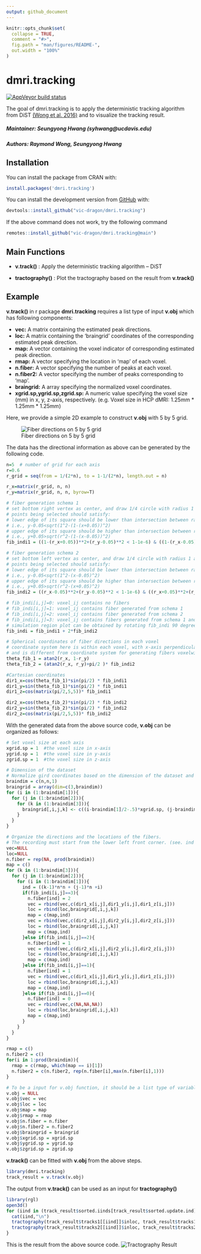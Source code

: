 ```yaml
---
output: github_document
---
```


<!-- README.md is generated from README.Rmd. Please edit that file -->

```r
knitr::opts_chunk$set(
  collapse = TRUE,
  comment = "#>",
  fig.path = "man/figures/README-",
  out.width = "100%"
)
```

# dmri.tracking

<!-- badges: start -->
[![AppVeyor build status](https://ci.appveyor.com/api/projects/status/github/vic-dragon/dmri.tracking?branch=main&svg=true)](https://ci.appveyor.com/project/vic-dragon/dmri.tracking)
<!-- badges: end -->

The goal of dmri.tracking is to apply the deterministic tracking algorithm from DiST [(Wong et al. 2016)](https://projecteuclid.org/journals/annals-of-applied-statistics/volume-10/issue-3/Fiber-direction-estimation-smoothing-and-tracking-in-diffusion-MRI/10.1214/15-AOAS880.full) and to visualize the tracking result.


##### Maintainer: Seungyong Hwang (syhwang@ucdavis.edu)

##### Authors: Raymond Wong, Seungyong Hwang

## Installation
You can install the package from CRAN with:
``` r
install.packages('dmri.tracking')
```
You can install the development version from [GitHub](https://github.com/) with:
``` r
devtools::install_github("vic-dragon/dmri.tracking") 
```
If the above command does not work, try the following command
```r
remotes::install_github("vic-dragon/dmri.tracking@main")
```

## Main Functions

* **v.track()** : Apply the deterministic tracking algorithm -- DiST

* **tractography()** : Plot the tractography based on the result from **v.track()**


## Example
**v.track()** in r package **dmri.tracking** requires a list type of input **v.obj** which has following components:

* **vec:** A matrix containing the estimated peak directions.
* **loc:** A matrix containing the 'braingrid' coordinates of the corresponding estimated peak direction.
* **map:** A vector containing the voxel indicator of corresponding estimated peak direction.
* **rmap:** A vector specifying the location in 'map' of each voxel.
* **n.fiber:** A vector specifying the number of peaks at each voxel.
* **n.fiber2:** A vector specifying the number of peaks corresponding to 'map'.
* **braingrid:** A array specifying the normalized voxel coordinates.
* **xgrid.sp,ygrid.sp,zgrid.sp:** A numeric value specifying the voxel size (mm) in x, y, z-axis, respectively. (e.g. Voxel size in HCP dMRI: 1.25mm * 1.25mm * 1.25mm)

Here, we provide a simple 2D example to construct **v.obj** with 5 by 5 grid.

![Fiber directions on 5 by 5 grid](man/figures/example_fig1.png)

The data has the directional information as above can be generated by the following code.
```r
n=5  # number of grid for each axis
r=0.6
r_grid = seq(from = 1/(2*n), to = 1-1/(2*n), length.out = n)

r_x=matrix(r_grid, n, n)
r_y=matrix(r_grid, n, n, byrow=T)

# fiber generation schema 1
# set bottom right vertex as center, and draw 1/4 circle with radius 1 and r
# points being selected should satisfy:
# lower edge of its square should be lower than intersection between radius-1 circle and right edge of its square
# i.e., y-0.05<sqrt(1^2-(1-(x+0.05))^2)
# upper edge of its square should be higher than intersection between radius-r circle and left edge of its square
# i.e., y+0.05>sqrt(r^2-(1-(x-0.05))^2)
fib_indi1 = ((1-(r_x+0.05))**2+(r_y-0.05)**2 < 1-1e-6) & ((1-(r_x-0.05))**2+(r_y+0.05)**2 > r**2+1e-6)

# fiber generation schema 2
# set bottom left vertex as center, and draw 1/4 circle with radius 1 and r
# points being selected should satisfy:
# lower edge of its square should be lower than intersection between radius-1 circle and left edge of its square
# i.e., y-0.05<sqrt(1^2-(x-0.05)^2)
# upper edge of its square should be higher than intersection between radius-r circle and right edge of its square
# i.e., y+0.05>sqrt(r^2-(x+0.05)^2)
fib_indi2 = ((r_x-0.05)**2+(r_y-0.05)**2 < 1-1e-6) & ((r_x+0.05)**2+(r_y+0.05)**2 > r**2+1e-6)

# fib_indi[i,j]=0: voxel_ij contains no fibers
# fib_indi[i,j]=1: voxel_ij contains fiber generated from schema 1
# fib_indi[i,j]=2: voxel_ij contains fiber generated from schema 2
# fib_indi[i,j]=3: voxel_ij contains fibers generated from schema 1 and schema 2 (crossing fibers)
# simulation region plot can be obtained by rotating fib_indi 90 degree conter-clockwisely
fib_indi = fib_indi1 + 2*fib_indi2

# Spherical coordinates of fiber directions in each voxel
# coordinate system here is within each voxel, with x-axis perpendicular to the screen, 
# and is different from coordinate system for generating fibers voxelwisely in simulation region
theta_fib_1 = atan2(r_x, 1-r_y) 
theta_fib_2 = (atan2(r_x, r_y)+pi/2 )* fib_indi2

#Cartesian coordinates
dir1_x=cos(theta_fib_1)*sin(pi/2) * fib_indi1
dir1_y=sin(theta_fib_1)*sin(pi/2) * fib_indi1
dir1_z=cos(matrix(pi/2,5,5))* fib_indi1

dir2_x=cos(theta_fib_2)*sin(pi/2) * fib_indi2
dir2_y=sin(theta_fib_2)*sin(pi/2) * fib_indi2
dir2_z=cos(matrix(pi/2,5,5))* fib_indi2
```


With the generated data from the above source code, **v.obj** can be organized as follows: 

```r

# Set voxel size at each axis
xgrid.sp = 1  #the voxel size in x-axis
ygrid.sp = 1  #the voxel size in y-axis
zgrid.sp = 1  #the voxel size in z-axis

# Dimension of the dataset
# Normalize gird coordinates based on the dimension of the dataset and the size of the voxel.
braindim = c(n,n,1)
braingrid = array(dim=c(3,braindim))
for (i in (1:braindim[1])){
  for (j in (1:braindim[2])){
    for (k in (1:braindim[3])){
      braingrid[,i,j,k] <- c((i-braindim[1]/2-.5)*xgrid.sp, (j-braindim[2]/2-.5)*ygrid.sp, (k-braindim[3]/2-.5)*zgrid.sp)
    }
  }
}

# Organize the directions and the locations of the fibers.
# The recording must start from the lower left front corner. (see. ind variable)
vec=NULL
loc=NULL
n.fiber = rep(NA, prod(braindim))
map = c()
for (k in (1:braindim[3])){
  for (j in (1:braindim[2])){
    for (i in (1:braindim[1])){
      ind = ((k-1)*n*n + (j-1)*n +i)
      if(fib_indi[i,j]==3){
        n.fiber[ind] = 2
        vec = rbind(vec,c(dir1_x[i,j],dir1_y[i,j],dir1_z[i,j]))
        loc = rbind(loc,braingrid[,i,j,k])
        map = c(map,ind)
        vec = rbind(vec,c(dir2_x[i,j],dir2_y[i,j],dir2_z[i,j]))
        loc = rbind(loc,braingrid[,i,j,k])
        map = c(map,ind)
      }else if(fib_indi[i,j]==2){
        n.fiber[ind] = 1
        vec = rbind(vec,c(dir2_x[i,j],dir2_y[i,j],dir2_z[i,j]))
        loc = rbind(loc,braingrid[,i,j,k])
        map = c(map,ind)
      }else if(fib_indi[i,j]==1){
        n.fiber[ind] = 1
        vec = rbind(vec,c(dir1_x[i,j],dir1_y[i,j],dir1_z[i,j]))
        loc = rbind(loc,braingrid[,i,j,k])
        map = c(map,ind)
      }else if(fib_indi[i,j]==0){
        n.fiber[ind] = 0
        vec = rbind(vec,c(NA,NA,NA))
        loc = rbind(loc,braingrid[,i,j,k])
        map = c(map,ind)
      }
    }
  }
}

rmap = c()
n.fiber2 = c()
for(i in 1:prod(braindim)){
  rmap = c(rmap, which(map == i)[1])
  n.fiber2 = c(n.fiber2, rep(n.fiber[i],max(n.fiber[i],1)))
}

# To be a input for v.obj function, it should be a list type of variable contain the information with the same name as follows
v.obj = NULL
v.obj$vec = vec
v.obj$loc = loc
v.obj$map = map
v.obj$rmap = rmap
v.obj$n.fiber = n.fiber
v.obj$n.fiber2 = n.fiber2
v.obj$braingrid = braingrid
v.obj$xgrid.sp = xgrid.sp
v.obj$ygrid.sp = ygrid.sp
v.obj$zgrid.sp = zgrid.sp
```

**v.track()** can be fitted with **v.obj** from the above steps.
```r
library(dmri.tracking)
track_result = v.track(v.obj)
```

The output from **v.track()** can be used as an input for **tractography()**
```r
library(rgl)
open3d()
for (iind in (track_result$sorted.iinds[track_result$sorted.update.ind])){
  cat(iind,"\n")
  tractography(track_result$tracks1[[iind]]$inloc, track_result$tracks1[[iind]]$dir)
  tractography(track_result$tracks2[[iind]]$inloc, track_result$tracks2[[iind]]$dir)
}
```

This is the result from the above source code.
![Tractography Result](man/figures/tracking_result.png)
